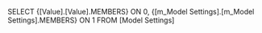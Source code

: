 SELECT {[Value].[Value].MEMBERS} ON 0, {[m_Model Settings].[m_Model Settings].MEMBERS} ON 1 FROM [Model Settings]